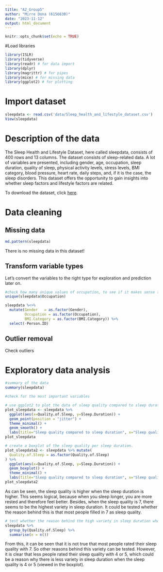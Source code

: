 ```yaml
---
title: "A2_Group5"
author: "Mirre Dona (6156630)"
date: "2023-11-12"
output: html_document
---
```


```r
knitr::opts_chunk$set(echo = TRUE)
```

#Load libraries
```r
library(ISLR) 
library(tidyverse) 
library(readr) # for data import
library(dplyr)
library(magrittr) # for pipes
library(mice) # for missing data
library(ggplot2) # for plotting

```


# Import dataset
```r
sleepdata <- read.csv('data/Sleep_health_and_lifestyle_dataset.csv')
View(sleepdata)
```

# Description of the data
The Sleep Health and Lifestyle Dataset, here called sleepdata, consists of 400 rows and 13 columns. The dataset consists of sleep-related data. A lot of variables are presented, including gender, age, occupation, sleep duration, quality of sleep, physical activity levels, stress levels, BMI category, blood pressure, heart rate, daily steps, and, if it is the case, the sleep disorders. This dataset offers the opportunity to gain insights into whether sleep factors and lifestyle factors are related.

To download the dataset, click [here](https://www.kaggle.com/code/jillanisofttech/sleep-health-and-lifestyle-predication-with-94-ac).


# Data cleaning
## Missing data
```r
md.pattern(sleepdata)
```
There is no missing data in this dataset!

## Transform variable types
Let's convert the variables to the right type for exploration and prediction later on.
```r
#check how many unique values of occupation, to see if it makes sense to convert to factor, or if there are too many unique values
unique(sleepdata$Occupation)
```

```r
sleepdata %<>% 
  mutate(Gender   = as.factor(Gender),
         Occupation = as.factor(Occupation),
         BMI.Category = as.factor(BMI.Category)) %>% 
  select(-Person.ID)
```

## Outlier removal
Check outliers

# Exploratory data analysis

```r
#summary of the data
summary(sleepdata)

#check for the most important variables

# use ggplot2 to plot the data of sleep quality compared to sleep duration
plot_sleepdata <- sleepdata %>% 
  ggplot(aes(x=Quality.of.Sleep, y=Sleep.Duration)) + 
  geom_point(position = "jitter") + 
  theme_minimal() +
  geom_smooth() +
  labs(title="Sleep quality compared to sleep duration", x="Sleep quality", y="Sleep duration")
plot_sleepdata

# create a boxplot of the sleep quality per sleep duration.
plot_sleepdata2 <- sleepdata %>% mutate(
  Quality.of.Sleep = as.factor(Quality.of.Sleep)
) %>% 
  ggplot(aes(x=Quality.of.Sleep, y=Sleep.Duration)) + 
  geom_boxplot() + 
  theme_minimal() +
  labs(title="Sleep quality compared to sleep duration", x="Sleep quality", y="Sleep duration")
plot_sleepdata2
```
As can be seen, the sleep quality is higher when the sleep duration is higher. This seems logical, because when you sleep longer, you are more rested and therefore feel better. Besides, when the sleep quality is 7, there seems to be the highest variety in sleep duration. It could be tested whether the reason behind this is that most people filled in 7 as sleep quality.

```r
# test whether the reason behind the high variety in sleep duration when the sleep quality is 7 is that most people filled in 7 as sleep quality.
sleepdata %>%  
  group_by(Quality.of.Sleep) %>% 
  summarise(n = n())

```
From this, it can be seen that it is not true that most people rated their sleep quality with 7. So other reasons behind this variety can be tested. However, it is clear that less people rated their sleep quality with 4 or 5, which could be a reason why there is less variety in sleep duration when the sleep quality is 4 or 5 (viewed in the boxplot).
